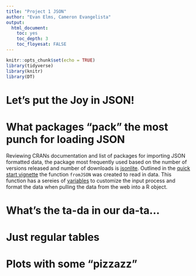 ---
title: "Project 1 JSON"
author: "Evan Elms, Cameron Evangelista"
output:  
  html_document:
    toc: yes
    toc_depth: 3
    toc_floyesat: FALSE
---

```{r setup, include=FALSE}
knitr::opts_chunk$set(echo = TRUE)
library(tidyverse)
library(knitr)
library(DT)
```

# Let's put the Joy in JSON!

# What packages "pack" the most punch for loading JSON

Reviewing CRANs documentation and list of packages for importing JSON formatted data, the package most frequently used based on the number of versions released and number of downloads is [jsonlite](https://cran.r-project.org/web/packages/jsonlite/index.html). Outlined in the [quick start vignette](https://cran.r-project.org/web/packages/jsonlite/vignettes/json-aaquickstart.html) the function `fromJSON` was created to read in data. This function has a sereies of [variables](https://www.rdocumentation.org/packages/jsonlite/versions/1.6/topics/toJSON%2C%20fromJSON) to customize the input process and format the data when pulling the data from the web into a R object. 

# What's the ta-da in our da-ta...

# Just regular tables 

# Plots with some "pizzazz"